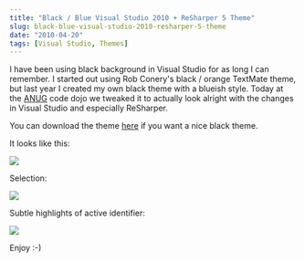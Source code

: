 ```yaml
---
title: "Black / Blue Visual Studio 2010 + ReSharper 5 Theme"
slug: black-blue-visual-studio-2010-resharper-5-theme
date: "2010-04-20"
tags: [Visual Studio, Themes]
---
```


I have been using black background in Visual Studio for as long I can remember. I started out using Rob Conery's black / orange TextMate theme, but last year I created my own black theme with a blueish style. Today at the [ANUG](http://www.anug.dk) code dojo we tweaked it to actually look alright with the changes in Visual Studio and especially ReSharper.
  
You can download the theme [here](/files/RKL-blue-theme-vs2010-2010-04-20.zip) if you want a nice black theme.
  
It looks like this:
  
<img src="/WindowsLiveWriter/BlackBlueVisualStudio2010ReSharper5Theme/7E978485/theme_thumb.png" /> 
  
Selection:
  
<img src="/WindowsLiveWriter/BlackBlueVisualStudio2010ReSharper5Theme/428B42D0/image_thumb.png" /> 
  
Subtle highlights of active identifier:
  
<img src="/WindowsLiveWriter/BlackBlueVisualStudio2010ReSharper5Theme/517271EA/image_thumb.png" /> 
  
Enjoy :-)
